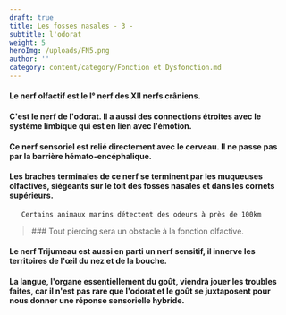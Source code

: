```yaml
---
draft: true
title: Les fosses nasales - 3 -
subtitle: l'odorat
weight: 5
heroImg: /uploads/FN5.png
author: ''
category: content/category/Fonction et Dysfonction.md
---
```


#### Le nerf  olfactif est le I° nerf des XII nerfs crâniens.

#### C'est **le nerf de l'odorat**.  Il a aussi des connections étroites avec le système limbique qui est en lien avec l'émotion.

#### Ce nerf sensoriel est relié directement avec le cerveau. Il ne passe pas par la barrière hémato-encéphalique.

#### Les braches terminales de ce nerf se terminent  par les  muqueuses  olfactives, siégeants sur le toit des fosses nasales et dans les cornets supérieurs.

       Certains animaux marins détectent des odeurs à près de 100km

<Space height={20} />

<BlockQuote>
  ### Tout piercing sera un obstacle à la fonction olfactive.
</BlockQuote>

#### Le nerf Trijumeau est aussi en parti un nerf sensitif, il innerve les territoires de l'œil du nez et de la bouche.

<Space height={20} />

#### La langue, l'organe essentiellement du goût, viendra jouer les troubles faites, car il n'est pas rare que l'odorat et le goût se juxtaposent pour nous donner   une réponse sensorielle hybride.
